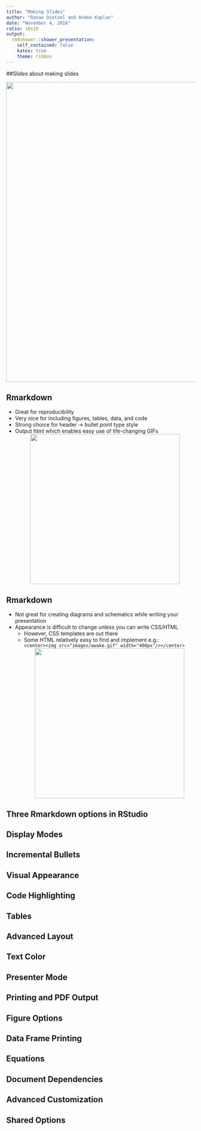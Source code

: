 ```yaml
---
title: "Making Slides"
author: "Ranae Dietzel and Andee Kaplan"
date: "November 4, 2016"
ratio: 16x10
output:
  rmdshower::shower_presentation:
    self_contained: false
    katex: true
    theme: ribbon
---
```


##Slides about making slides 

<center><img src="images/inception_top.gif" width="800px"/></center>

## Rmarkdown  
* Great for reproducibility  
* Very nice for including figures, tables, data, and code  
* Strong choice for header -> bullet point type style  
* Output html which enables easy use of life-changing GIFs  
<center><img src="images/inception_page.gif" width="400px"/></center> 

## Rmarkdown  
* Not great for creating diagrams and schematics while writing your presentation  
* Appearance is difficult to change unless you can write CSS/HTML  
    - However, CSS templates are out there  
    - Some HTML relatively easy to find and implement e.g.:    
`<center><img src="images/awake.gif" width="400px"/></center>`
<center><img src="images/inception_awake.gif" width="400px"/></center>  

## Three Rmarkdown options in RStudio  







## Display Modes 
## Incremental Bullets  
## Visual Appearance  
## Code Highlighting  
## Tables  
## Advanced Layout  
## Text Color  
## Presenter Mode  
## Printing and PDF Output  
## Figure Options  
## Data Frame Printing  
## Equations  
## Document Dependencies  
## Advanced Customization  
## Shared Options